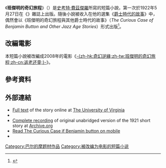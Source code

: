 {{noteTA
|T=zh-hans:本杰明的奇幻旅程 (短篇小说); zh-hant:班傑明的奇幻旅程 (短篇小說)
|1=zh-hans:本杰明; zh-hant:班傑明
}}

{{Infobox book
| name          = 班傑明的奇幻旅程<br />"The Curious Case of Benjamin Button"
| title_orig    = 
| translator    = 
| image         = [[File:The_Curious_Case_of_Benjamin_Button_and_Other_Jazz_Age_Stories_cover.jpg|200px]]
| caption = 
| author        = [[史考特·費茲傑羅|史考特·費茲傑羅]]
| illustrator   = 
| cover_artist  = 
| country       = 美國
| language      = 英語
| series        = 
| genre         = [[短篇小說|短篇小說]]
| publisher     = 
| pub_date      = 1922年5月27日
| english_pub_date =
| media_type    = 印刷（雜誌）
| pages         = 
| isbn          =
| preceded_by   = 
| followed_by   = 
}}
《'''班傑明的奇幻旅程'''》（{{lang-en|'''"The Curious Case of Benjamin Button"'''}}）是[[史考特·費茲傑羅|史考特·費茲傑羅]]所寫的短篇小說，第一次於1922年5月27日在《''{{link-en|Collier's|Collier's}}''》雜誌上出版。隨後小說被收入在他的選集《[[爵士時代的故事|爵士時代的故事]]》中，偶然會以《班傑明的奇幻旅程與其他爵士時代的故事》（''The Curious Case of Benjamin Button and Other Jazz Age Stories''）形式出版<ref>{{Cite web |url = https://www.amazon.com/dp/0143105493 |title = The Curious Case of Benjamin Button and Other Jazz Age Stories (Penguin Classics) |publisher = Amazon.com |language = en |accessdate = 2017-01-18 |archive-date = 2019-09-13 |archive-url = https://web.archive.org/web/20190913020042/https://www.amazon.com/dp/0143105493 |dead-url = no }}</ref>。

== 改編電影 ==
本短篇小說被改編成2008年的電影《[[奇幻逆緣|-{zh-hk:奇幻逆緣;zh-tw:班傑明的奇幻旅程;zh-cn:返老还童;}-]]》。

== 參考資料 ==
{{reflist}}

== 外部連結 ==
* [http://xroads.virginia.edu/~HYPER/Fitzgerald/jazz/benjamin/benjamin1.htm Full text] {{Wayback|url=http://xroads.virginia.edu/~HYPER/Fitzgerald/jazz/benjamin/benjamin1.htm |date=20161211174247 }} of the story online at [[The_University_of_Virginia|The University of Virginia]]
* {{gutenberg | no=6695 | name=Tales of the Jazz Age}}
* [https://archive.org/details/TheCuriousCaseofBenjaminButton Complete recording] of original unabridged version of the 1921 short story at [[Archive.org|Archive.org]]
* [https://web.archive.org/web/20160304044543/http://www.inkitt.com/stories/11563 Read The Curious Case if Benjamin button on mobile]
* {{librivox book | title=The Curious Case of Benjamin Button  | author=F. Scott FITZGERALD}}

[[Category:巴尔的摩题材作品|Category:巴尔的摩题材作品]]
[[Category:被改编为电影的短篇小说|Category:被改编为电影的短篇小说]]